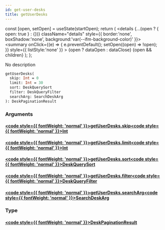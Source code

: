 ```yaml
---
id: get-user-desks
title: getUserDesks
---
```









  const [open, setOpen] = useState(startOpen);
  return (
    <details {...(open ? { open: true } : {})} className="details" style={{ border:'none', boxShadow:'none', background:'var(--ifm-background-color)' }}>
      <summary
        onClick={(e) => {
          e.preventDefault();
          setOpen((open) => !open);
        }}
        style={{ listStyle:'none' }}
      >
      {open ? dataOpen : dataClose}
      </summary>
      {open && children}
    </details>
  );
};








No description


```graphql
getUserDesks(
  skip: Int = 0
  limit: Int = 30
  sort: DeskQuerySort
  filter: DeskQueryFilter
  searchArg: SearchDeskArg
): DeskPaginationResult
```




### Arguments

#### [<code style={{ fontWeight: 'normal' }}>getUserDesks.<b>skip</b></code>](#)<Bullet />[<code style={{ fontWeight: 'normal' }}><b>Int</b></code>](/main-backend-service/graphql/🧠🔍introspection/types/scalars/int.mdx) <Badge class="badge badge--secondary " text="scalar"/> 



#### [<code style={{ fontWeight: 'normal' }}>getUserDesks.<b>limit</b></code>](#)<Bullet />[<code style={{ fontWeight: 'normal' }}><b>Int</b></code>](/main-backend-service/graphql/🧠🔍introspection/types/scalars/int.mdx) <Badge class="badge badge--secondary " text="scalar"/> 



#### [<code style={{ fontWeight: 'normal' }}>getUserDesks.<b>sort</b></code>](#)<Bullet />[<code style={{ fontWeight: 'normal' }}><b>DeskQuerySort</b></code>](/main-backend-service/graphql/🧠🔍introspection/types/inputs/desk-query-sort.mdx) <Badge class="badge badge--secondary " text="input"/> 



#### [<code style={{ fontWeight: 'normal' }}>getUserDesks.<b>filter</b></code>](#)<Bullet />[<code style={{ fontWeight: 'normal' }}><b>DeskQueryFilter</b></code>](/main-backend-service/graphql/🧠🔍introspection/types/inputs/desk-query-filter.mdx) <Badge class="badge badge--secondary " text="input"/> 



#### [<code style={{ fontWeight: 'normal' }}>getUserDesks.<b>searchArg</b></code>](#)<Bullet />[<code style={{ fontWeight: 'normal' }}><b>SearchDeskArg</b></code>](/main-backend-service/graphql/🧠🔍introspection/types/inputs/search-desk-arg.mdx) <Badge class="badge badge--secondary " text="input"/> 



### Type

#### [<code style={{ fontWeight: 'normal' }}><b>DeskPaginationResult</b></code>](/main-backend-service/graphql/🧠🔍introspection/types/objects/desk-pagination-result.mdx) <Badge class="badge badge--secondary " text="object"/>